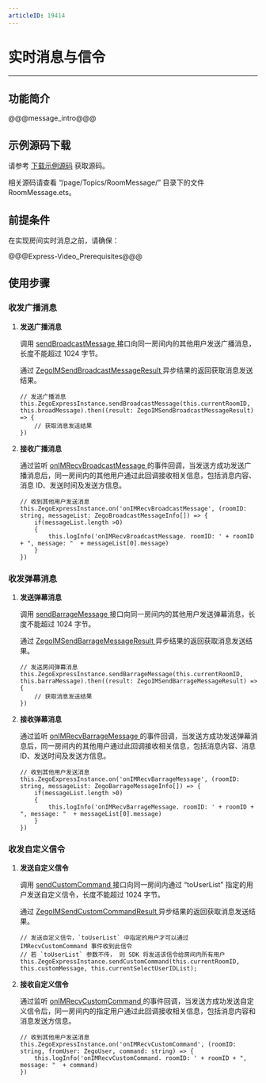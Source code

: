 ```yaml
---
articleID: 19414
---
```

# 实时消息与信令

- - -

## 功能简介

@@@message_intro@@@

## 示例源码下载

请参考 [下载示例源码](!DownloadDemo/DownloadDemo) 获取源码。

相关源码请查看 “/page/Topics/RoomMessage/” 目录下的文件 RoomMessage.ets。

## 前提条件

在实现房间实时消息之前，请确保：

@@@Express-Video_Prerequisites@@@

## 使用步骤

### 收发广播消息

1. **发送广播消息**

    调用 [sendBroadcastMessage ](/unique-api/express-video-sdk/zh/ets_ohos/classes/_zegoexpressengine_.zegoexpressengine.html#sendbroadcastmessage) 接口向同一房间内的其他用户发送广播消息，长度不能超过 1024 字节。

    通过 [ZegoIMSendBroadcastMessageResult ](/unique-api/express-video-sdk/zh/ets_ohos/interfaces/_zegoexpressdefines_.zegoimsendbroadcastmessageresult.html) 异步结果的返回获取消息发送结果。

    ```ets
    // 发送广播消息
    this.ZegoExpressInstance.sendBroadcastMessage(this.currentRoomID, this.broadMessage).then((result: ZegoIMSendBroadcastMessageResult) => {
        // 获取消息发送结果
    })
    ```

2. **接收广播消息**

    通过监听 [onIMRecvBroadcastMessage ](/unique-api/express-video-sdk/zh/ets_ohos/interfaces/_zegoexpresseventhandler_.zegoeventlistener.html#onimrecvbroadcastmessage) 的事件回调，当发送方成功发送广播消息后，同一房间内的其他用户通过此回调接收相关信息，包括消息内容、消息 ID、发送时间及发送方信息。

    ```ets
    // 收到其他用户发送消息
    this.ZegoExpressInstance.on('onIMRecvBroadcastMessage', (roomID: string, messageList: ZegoBroadcastMessageInfo[]) => {
        if(messageList.length >0)
        {
            this.logInfo('onIMRecvBroadcastMessage. roomID: ' + roomID + ", message: "  + messageList[0].message)
        }
    })
    ```

### 收发弹幕消息

1. **发送弹幕消息**

    调用 [sendBarrageMessage ](/unique-api/express-video-sdk/zh/ets_ohos/classes/_zegoexpressengine_.zegoexpressengine.html#sendbarragemessage) 接口向同一房间内的其他用户发送弹幕消息，长度不能超过 1024 字节。

    通过 [ZegoIMSendBarrageMessageResult ](/unique-api/express-video-sdk/zh/ets_ohos/interfaces/_zegoexpressdefines_.zegoimsendbarragemessageresult.html) 异步结果的返回获取消息发送结果。

    ```ets
    // 发送房间弹幕消息
    this.ZegoExpressInstance.sendBarrageMessage(this.currentRoomID, this.barraMessage).then((result: ZegoIMSendBarrageMessageResult) => {
        // 获取消息发送结果
    })
    ```

2. **接收弹幕消息**

    通过监听 [onIMRecvBarrageMessage ](/unique-api/express-video-sdk/zh/ets_ohos/interfaces/_zegoexpresseventhandler_.zegoeventlistener.html#onimrecvbarragemessage) 的事件回调，当发送方成功发送弹幕消息后，同一房间内的其他用户通过此回调接收相关信息，包括消息内容、消息 ID、发送时间及发送方信息。

    ```ets
    // 收到其他用户发送消息
    this.ZegoExpressInstance.on('onIMRecvBarrageMessage', (roomID: string, messageList: ZegoBarrageMessageInfo[]) => {
        if(messageList.length >0)
        {
            this.logInfo('onIMRecvBarrageMessage. roomID: ' + roomID + ", message: "  + messageList[0].message)
        }
    })
    ```

### 收发自定义信令

1. **发送自定义信令**

    调用 [sendCustomCommand ](/unique-api/express-video-sdk/zh/ets_ohos/classes/_zegoexpressengine_.zegoexpressengine.html#sendcustomcommand) 接口向同一房间内通过 “toUserList” 指定的用户发送自定义信令，长度不能超过 1024 字节。

    通过 [ZegoIMSendCustomCommandResult ](/unique-api/express-video-sdk/zh/ets_ohos/interfaces/_zegoexpressdefines_.zegoimsendcustomcommandresult.html) 异步结果的返回获取消息发送结果。

    ```ets
    // 发送自定义信令，`toUserList` 中指定的用户才可以通过 IMRecvCustomCommand 事件收到此信令
    // 若 `toUserList` 参数不传， 则 SDK 将发送该信令给房间内所有用户
    this.ZegoExpressInstance.sendCustomCommand(this.currentRoomID, this.customMessage, this.currentSelectUserIDList);
    ```

2. **接收自定义信令**

    通过监听 [onIMRecvCustomCommand ](/unique-api/express-video-sdk/zh/ets_ohos/interfaces/_zegoexpresseventhandler_.zegoeventlistener.html#onimrecvcustomcommand) 的事件回调，当发送方成功发送自定义信令后，同一房间内的指定用户通过此回调接收相关信息，包括消息内容和消息发送方信息。

    ```ets
   // 收到其他用户发送消息
   this.ZegoExpressInstance.on('onIMRecvCustomCommand', (roomID: string, fromUser: ZegoUser, command: string) => {
        this.logInfo('onIMRecvCustomCommand. roomID: ' + roomID + ", message: "  + command)
    })
    ```
